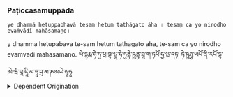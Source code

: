 ### Paṭiccasamuppāda

```
ye dhammā hetuppabhavā tesaṁ hetuṁ tathāgato āha । tesaṃ ca yo nirodho evaṁvādī mahāsamaṇo॥
```

<Speech repetition={7}>
  y dhamma hetupabava te-sam hetum tathagato aha,
  te-sam ca yo nirodho evamvadi mahasamano.
</Speech>

<RollPrint label="Dependent Origination" repeat={40}>
  ཡེ་དྷརྨ་ཧེ་ཏུ་པྲ་བྷ་ཝཱ་ཧེ་ཏུནྟེ་ཥཱནྟ་ཐཱ་ག་ཏཔོ་ཧྱ་ཝ་དཏ། ཏེ་ཥཱཉྩ་ཡཔོ་ནི་རཔོ་དྷ་ཨེ་ཝཾ་བཱ་དཱི་མ་ཧཱ་ཤྲ་མ་ཎཨཡེ་སྭཱཧཱ
</RollPrint>

<details>
  <summary>Dependent Origination</summary>
  <div>
    Dependent origination can be contrasted with the classic Western concept of [causation](https://en.wikipedia.org/wiki/Causality_(philosophy)) in which an action by one thing is said to cause a change in another thing.
    Dependent origination instead views the change as being caused by many factors, not just one or even a few.

    > Those [dharmas](https://en.wikipedia.org/wiki/Abhidharma) which arise from a cause, the [Tathāgata](https://en.wikipedia.org/wiki/Tath%C4%81gata) has declared their cause, and that which is the cessation of them.
    > Thus the great renunciant ([sramana](https://en.wikipedia.org/wiki/%C5%9Arama%E1%B9%87a)) has taught.

    ```text title="प्रतीत्यसमुत्पाद"
    ये धर्मा हेतु प्रभवा हेतुं तेषां तथागतः ह्यवदत् तेषां च यो निरोध एवं वादी महाश्रमणः॥
    ```

    ```text title="རྟེན་ཅིང་འབྲེལ་བར་འབྱུང་བ་"
    ཡེ་དྷརྨཱ་ཧེ་ཏུ་པྲ་བྷ་ཝཱ་ཧེ་ཏུནྟེ་ཥཱནྟ་ཐཱ་ག་ཏོ་ཧྱ་ཝ་དཏ། ཏེ་ཥཱཉྩ་ཡོ་ནི་རོ་དྷ་ཨེ་ཝཾ་བཱ་དཱི་མ་ཧཱ་ཤྲཱ་མ་ཎ༎
    ```
  </div>
</details>
